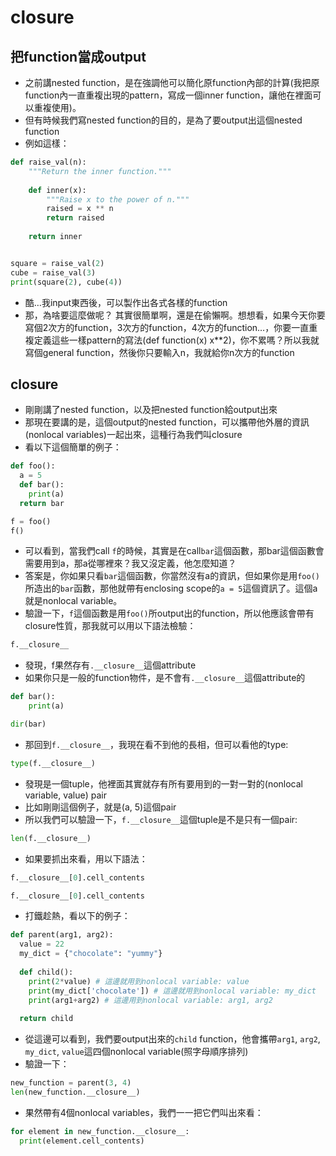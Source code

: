 # closure  

## 把function當成output  

* 之前講nested function，是在強調他可以簡化原function內部的計算(我把原function內一直重複出現的pattern，寫成一個inner function，讓他在裡面可以重複使用)。  
* 但有時候我們寫nested function的目的，是為了要output出這個nested function  
* 例如這樣：

```python
def raise_val(n):
    """Return the inner function."""
    
    def inner(x):
        """Raise x to the power of n."""
        raised = x ** n
        return raised
      
    return inner


square = raise_val(2)
cube = raise_val(3)
print(square(2), cube(4))
```

* 酷...我input東西後，可以製作出各式各樣的function\
* 那，為啥要這麼做呢？ 其實很簡單啊，還是在偷懶啊。想想看，如果今天你要寫個2次方的function，3次方的function，4次方的function...，你要一直重複定義這些一樣pattern的寫法(def function(x) x\*\*2)，你不累嗎？所以我就寫個general function，然後你只要輸入n，我就給你n次方的function\

## closure  

* 剛剛講了nested function，以及把nested function給output出來  
* 那現在要講的是，這個output的nested function，可以攜帶他外層的資訊(nonlocal variables)一起出來，這種行為我們叫closure  
* 看以下這個簡單的例子：  

```python
def foo():
  a = 5
  def bar():
    print(a)
  return bar

f = foo()
f()
```
* 可以看到，當我們call `f`的時候，其實是在call`bar`這個函數，那bar這個函數會需要用到a，那a從哪裡來？我又沒定義，他怎麼知道？  
* 答案是，你如果只看`bar`這個函數，你當然沒有a的資訊，但如果你是用`foo()`所造出的`bar`函數，那他就帶有enclosing scope的`a = 5`這個資訊了。這個a就是nonlocal variable。  
* 驗證一下，`f`這個函數是用`foo()`所output出的function，所以他應該會帶有closure性質，那我就可以用以下語法檢驗：  

```python
f.__closure__
```

* 發現，f果然存有`.__closure__`這個attribute  
* 如果你只是一般的function物件，是不會有`.__closure__`這個attribute的  

```python
def bar():
    print(a)

dir(bar)
```

* 那回到`f.__closure__`，我現在看不到他的長相，但可以看他的type:  

```python
type(f.__closure__)
```

* 發現是一個tuple，他裡面其實就存有所有要用到的一對一對的(nonlocal variable, value) pair  
* 比如剛剛這個例子，就是(a, 5)這個pair  
* 所以我們可以驗證一下，`f.__closure__`這個tuple是不是只有一個pair:  

```python
len(f.__closure__)
```

* 如果要抓出來看，用以下語法：  
  
```python
f.__closure__[0].cell_contents
```


```python
f.__closure__[0].cell_contents
```

* 打鐵趁熱，看以下的例子：  

```python
def parent(arg1, arg2):
  value = 22
  my_dict = {"chocolate": "yummy"}
  
  def child():
    print(2*value) # 這邊就用到nonlocal variable: value
    print(my_dict['chocolate']) # 這邊就用到nonlocal variable: my_dict
    print(arg1+arg2) # 這邊用到nonlocal variable: arg1, arg2
  
  return child
```

* 從這邊可以看到，我們要output出來的`child` function，他會攜帶`arg1`, `arg2`, `my_dict`, `value`這四個nonlocal variable(照字母順序排列)  
* 驗證一下：  

```python
new_function = parent(3, 4)
len(new_function.__closure__)
```

* 果然帶有4個nonlocal variables，我們一一把它們叫出來看：  

```python
for element in new_function.__closure__:
  print(element.cell_contents)

```
